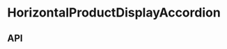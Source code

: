 
<Meta
  title="Components/HorizontalProductDisplayAccordion"
  component={HorizontalProductDisplayAccordion}
/>

# HorizontalProductDisplayAccordion

<Preview>
  <Story name="Base component">
    <AddToCartContextProvider onClick={mockAddToCartButtonOnClick}>
      <HorizontalProductDisplayAccordion
        addToCartCopy={AddToCartButtonFixture.copy}
        products={[...HorizontalProductDisplayAccordionFixture.products]}
        theme={knobs.select('theme', ['dark', 'light'], 'dark', 'Presentation')}
      />
    </AddToCartContextProvider>
  </Story>
</Preview>

## API

<Props of={HorizontalProductDisplayAccordion} />
